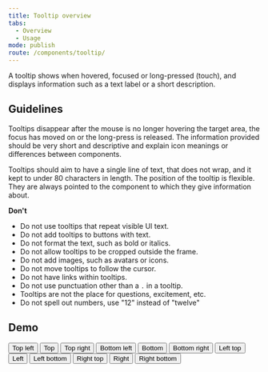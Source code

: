 ```yaml
---
title: Tooltip overview
tabs:
  - Overview
  - Usage
mode: publish
route: /components/tooltip/
---
```



A tooltip shows when hovered, focused or long-pressed (touch), and displays information such as a text label or a short description.

## Guidelines

<!--List how to use it, sizes, widths, grid interactions, color allowances -->

Tooltips disappear after the mouse is no longer hovering the target area, the focus has moved on or the long-press is released. The information provided should be very short and descriptive and explain icon meanings or differences between components.

Tooltips should aim to have a single line of text, that does not wrap, and it kept to under 80 characters in length. The position of the tooltip is flexible. They are always pointed to the component to which they give information about.

**Don't**

<!--Bullet point list if needed -->

- Do not use tooltips that repeat visible UI text.
- Do not add tooltips to buttons with text.
- Do not format the text, such as bold or italics.
- Do not allow tooltips to be cropped outside the frame.
- Do not add images, such as avatars or icons.
- Do not move tooltips to follow the cursor.
- Do not have links within tooltips.
- Do not use punctuation other than a `.` in a tooltip.
- Tooltips are not the place for questions, excitement, etc.
- Do not spell out numbers, use "12" instead of "twelve"

<FigmaImage
  url="https://www.figma.com/file/0bGXR2sCwMVSDNyyzu5BXrO5/Desktop-UI?node-id=251%3A4"
  alt="Figma design sketch for tooltip"
/>

## Demo

<Playground>
  <div
    style={{
      display: 'grid',
      gridGap: '32px',
      gridTemplateColumns: 'repeat(3, fit-content(100%))',
    }}
  >
    <Tooltip title="Tooltip" placement="topLeft">
      <Button>Top left</Button>
    </Tooltip>
    <Tooltip title="Tooltip" placement="top">
      <Button>Top</Button>
    </Tooltip>
    <Tooltip title="Tooltip" placement="topRight">
      <Button>Top right</Button>
    </Tooltip>
    <Tooltip title="Tooltip" placement="bottomLeft">
      <Button>Bottom left</Button>
    </Tooltip>
    <Tooltip title="Tooltip" placement="bottom">
      <Button>Bottom</Button>
    </Tooltip>
    <Tooltip title="Tooltip" placement="bottomRight">
      <Button>Bottom right</Button>
    </Tooltip>
    <Tooltip title="Tooltip" placement="leftTop">
      <Button>Left top</Button>
    </Tooltip>
    <Tooltip title="Tooltip" placement="left">
      <Button>Left</Button>
    </Tooltip>
    <Tooltip title="Tooltip" placement="leftBottom">
      <Button>Left bottom</Button>
    </Tooltip>
    <Tooltip title="Tooltip" placement="rightTop">
      <Button>Right top</Button>
    </Tooltip>
    <Tooltip title="Tooltip" placement="right">
      <Button>Right</Button>
    </Tooltip>
    <Tooltip title="Tooltip" placement="rightBottom">
      <Button>Right bottom</Button>
    </Tooltip>
  </div>
</Playground>
